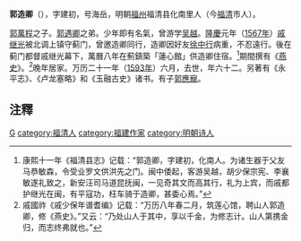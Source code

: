 '''郭造卿'''（{{bd|1532年||1593年}}），字建初，号海岳，明朝[[福州|福州]]福清县化南里人（今[[福清|福清]]市人）。

[[郭萬程|郭萬程]]之子。[[郭遇卿|郭遇卿]]之弟。少年即有名氣，曾游学[[吴越|吴越]]。[[隆庆_(明朝)|隆慶]]元年（[[1567年|1567年]]）[[戚继光|戚继光]]被北调上镇守蓟门，曾邀造卿同行，造卿因好友[[徐中行|徐中行]]病重，不忍遠行。後在蓟门都督戚继光幕下，萬曆八年在薊鎮築「蓮心館」供造卿住宿。<ref>康熙十一年《福清县志》记载：“郭造卿，字建初，化南人。为诸生器于父友马恭敏森，令受业罗文供洪先之门。闽中倭起，客游吴越，胡少保宗宪、李襄敏遂礼致之，新安汪司马道昆抚闽，一见奇其文而高其行，礼为上宾，而戚都护继光在闽，有平寇功，枉车骑于造卿，甚委心焉。”</ref>期間撰有《[[燕史|燕史]]》。<ref>戚國祚《戚少保年谱耆编》记载：“万历八年春二月，筑莲心馆，聘山人郭造卿，修《燕史》。”又云：“乃处山人于其中，享以千金，为修志计。山人第携金归，而志终弗就也。”</ref>晚年居家。万历二十一年（[[1593年|1593年]]）六月，去世，年六十二。另著有《永平志》、《卢龙塞略》和《玉融古史》诸书。有子[[郭應寵|郭應寵]]。

==注釋==
{{reflist}}
{{DEFAULTSORT:Guo}}
[[category:郭姓|G]]
[[category:福清人|category:福清人]]
[[category:福建作家|category:福建作家]]
[[category:明朝诗人|category:明朝诗人]]